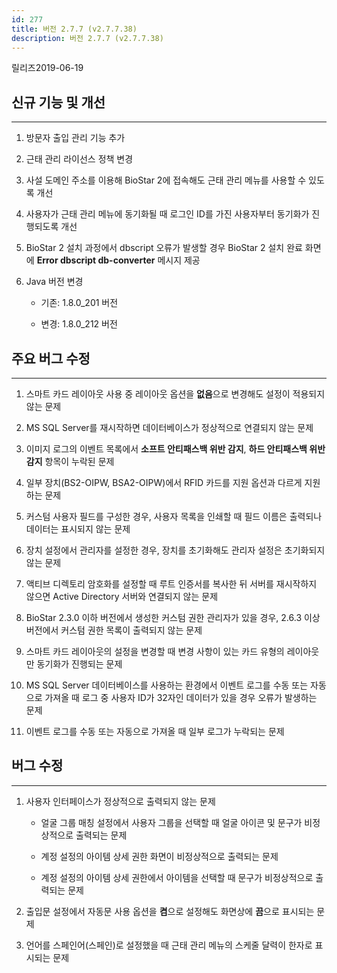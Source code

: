```yaml
---
id: 277
title: 버전 2.7.7 (v2.7.7.38)
description: 버전 2.7.7 (v2.7.7.38)
---
```


릴리즈<Separator/>2019-06-19

## 신규 기능 및 개선

---

1. 방문자 출입 관리 기능 추가

1. 근태 관리 라이선스 정책 변경

1. 사설 도메인 주소를 이용해 BioStar 2에 접속해도 근태 관리 메뉴를 사용할 수 있도록 개선

1. 사용자가 근태 관리 메뉴에 동기화될 때 로그인 ID를 가진 사용자부터 동기화가 진행되도록 개선

1. BioStar 2 설치 과정에서 dbscript 오류가 발생할 경우 BioStar 2 설치 완료 화면에 **Error dbscript db-converter** 메시지 제공

1. Java 버전 변경

    * 기존: 1.8.0_201 버전

    * 변경: 1.8.0_212 버전

## 주요 버그 수정

---

1. 스마트 카드 레이아웃 사용 중 레이아웃 옵션을 **없음**으로 변경해도 설정이 적용되지 않는 문제

1. MS SQL Server를 재시작하면 데이터베이스가 정상적으로 연결되지 않는 문제

1. 이미지 로그의 이벤트 목록에서 **소프트 안티패스백 위반 감지**, **하드 안티패스백 위반 감지** 항목이 누락된 문제

1. 일부 장치(BS2-OIPW, BSA2-OIPW)에서 RFID 카드를 지원 옵션과 다르게 지원하는 문제

1. 커스텀 사용자 필드를 구성한 경우, 사용자 목록을 인쇄할 때 필드 이름은 출력되나 데이터는 표시되지 않는 문제

1. 장치 설정에서 관리자를 설정한 경우, 장치를 초기화해도 관리자 설정은 초기화되지 않는 문제

1. 액티브 디렉토리 암호화를 설정할 때 루트 인증서를 복사한 뒤 서버를 재시작하지 않으면 Active Directory 서버와 연결되지 않는 문제

1. BioStar 2.3.0 이하 버전에서 생성한 커스텀 권한 관리자가 있을 경우, 2.6.3 이상 버전에서 커스텀 권한 목록이 출력되지 않는 문제

1. 스마트 카드 레이아웃의 설정을 변경할 때 변경 사항이 있는 카드 유형의 레이아웃만 동기화가 진행되는 문제

1. MS SQL Server 데이터베이스를 사용하는 환경에서 이벤트 로그를 수동 또는 자동으로 가져올 때 로그 중 사용자 ID가 32자인 데이터가 있을 경우 오류가 발생하는 문제

1. 이벤트 로그를 수동 또는 자동으로 가져올 때 일부 로그가 누락되는 문제

## 버그 수정

---

1. 사용자 인터페이스가 정상적으로 출력되지 않는 문제

    * 얼굴 그룹 매칭 설정에서 사용자 그룹을 선택할 때 얼굴 아이콘 및 문구가 비정상적으로 출력되는 문제

    * 계정 설정의 아이템 상세 권한 화면이 비정상적으로 출력되는 문제

    * 계정 설정의 아이템 상세 권한에서 아이템을 선택할 때 문구가 비정상적으로 출력되는 문제

1. 출입문 설정에서 자동문 사용 옵션을 **켬**으로 설정해도 화면상에 **끔**으로 표시되는 문제

1. 언어를 스페인어(스페인)로 설정했을 때 근태 관리 메뉴의 스케줄 달력이 한자로 표시되는 문제